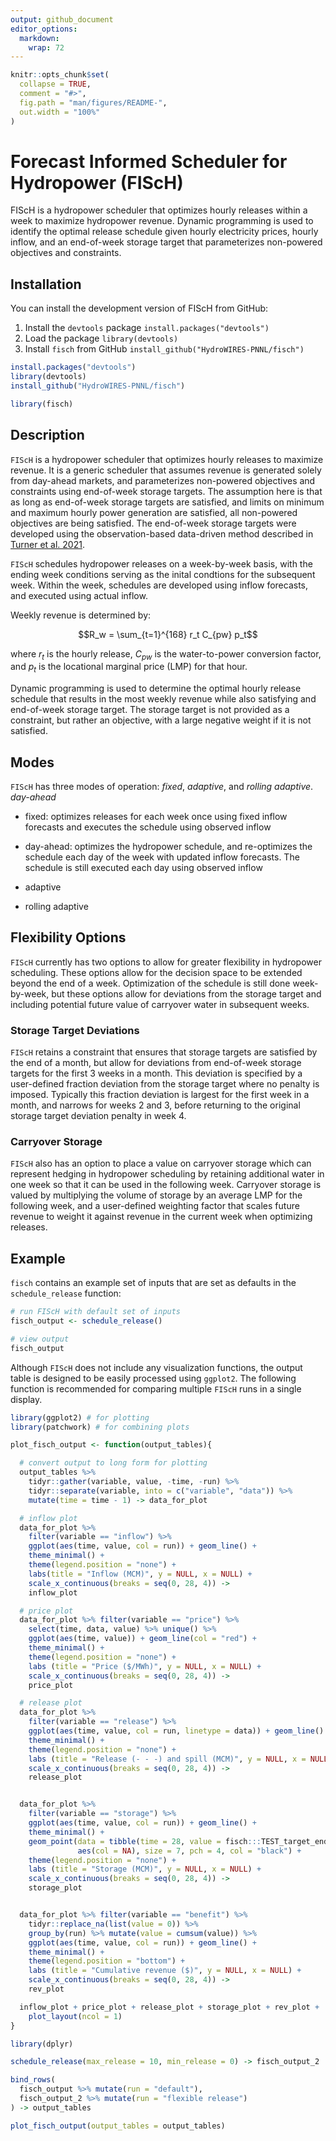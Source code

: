 ```yaml
---
output: github_document
editor_options: 
  markdown: 
    wrap: 72
---
```


<!-- README.md is generated from README.Rmd. Please edit that file -->

```r
knitr::opts_chunk$set(
  collapse = TRUE,
  comment = "#>",
  fig.path = "man/figures/README-",
  out.width = "100%"
)
```

# Forecast Informed Scheduler for Hydropower (FIScH)

<!-- badges: start -->

<!-- badges: end -->

FIScH is a hydropower scheduler that optimizes hourly releases within a
week to maximize hydropower revenue. Dynamic programming is used to
identify the optimal release schedule given hourly electricity prices,
hourly inflow, and an end-of-week storage target that parameterizes
non-powered objectives and constraints.

## Installation

You can install the development version of FIScH from GitHub:

1.  Install the `devtools` package `install.packages("devtools")`
2.  Load the package `library(devtools)`
3.  Install `fisch` from GitHub
    `install_github("HydroWIRES-PNNL/fisch")`

```r
install.packages("devtools")
library(devtools)
install_github("HydroWIRES-PNNL/fisch")
```

```r
library(fisch)
```

## Description

`FIScH` is a hydropower scheduler that optimizes hourly releases to
maximize revenue. It is a generic scheduler that assumes revenue is
generated solely from day-ahead markets, and parameterizes non-powered
objectives and constraints using end-of-week storage targets. The
assumption here is that as long as end-of-week storage targets are
satisfied, and limits on minimum and maximum hourly power generation are
satisfied, all non-powered objectives are being satisfied. The
end-of-week storage targets were developed using the observation-based
data-driven method described in [Turner et al.
2021](https://doi.org/10.1016/j.jhydrol.2021.126843).

`FIScH` schedules hydropower releases on a week-by-week basis, with the
ending week conditions serving as the inital condtions for the
subsequent week. Within the week, schedules are developed using inflow
forecasts, and executed using actual inflow.

Weekly revenue is determined by:

$$R_w = \sum_{t=1}^{168} r_t C_{pw} p_t$$ 

where $r_t$ is the hourly
release, $C_{pw}$ is the water-to-power conversion factor, and $p_t$ is
the locational marginal price (LMP) for that hour.

Dynamic programming is used to determine the optimal hourly release schedule that 
results in the most weekly revenue while also satisfying and end-of-week storage target.
The storage target is not provided as a constraint, but rather an objective, with a large
negative weight if it is not satisfied.

## Modes

`FIScH` has three modes of operation: *fixed*, *adaptive*, and *rolling adaptive*. 
*day-ahead*

- fixed: optimizes releases for each week once using fixed inflow forecasts and
executes the schedule using observed inflow

- day-ahead: optimizes the hydropower schedule, and re-optimizes the schedule each day of the week with updated inflow forecasts. The schedule is still executed each day using observed inflow

- adaptive
- rolling adaptive


## Flexibility Options

`FIScH` currently has two options to allow for greater flexibility in
hydropower scheduling. These options allow for the decision space to be
extended beyond the end of a week. Optimization of the schedule is still done 
week-by-week, but these options allow for deviations from the storage target
and including potential future value of carryover water in subsequent weeks.

### Storage Target Deviations

`FIScH` retains a constraint that ensures that storage targets are
satisfied by the end of a month, but allow for deviations from
end-of-week storage targets for the first 3 weeks in a month. This
deviation is specified by a user-defined fraction deviation from the storage target where
no penalty is imposed. Typically this fraction deviation is largest for the
first week in a month, and narrows for weeks 2 and 3, before returning to
the original storage target deviation penalty in week 4.

### Carryover Storage

`FIScH` also has an option to place a value on carryover storage which
can represent hedging in hydropower scheduling by retaining additional
water in one week so that it can be used in the following week.
Carryover storage is valued by multiplying the volume of storage by an
average LMP for the following week, and a user-defined weighting factor that
scales future revenue to weight it against revenue in the current week when optimizing
releases.

## Example

`fisch` contains an example set of inputs that are set as defaults in
the `schedule_release` function:

```r

# run FIScH with default set of inputs
fisch_output <- schedule_release()

# view output
fisch_output
```

Although `FIScH` does not include any visualization functions, the
output table is designed to be easily processed using `ggplot2`. The
following function is recommended for comparing multiple `FIScH` runs in
a single display.

```r
library(ggplot2) # for plotting
library(patchwork) # for combining plots

plot_fisch_output <- function(output_tables){

  # convert output to long form for plotting
  output_tables %>%
    tidyr::gather(variable, value, -time, -run) %>%
    tidyr::separate(variable, into = c("variable", "data")) %>%
    mutate(time = time - 1) -> data_for_plot

  # inflow plot
  data_for_plot %>%
    filter(variable == "inflow") %>%
    ggplot(aes(time, value, col = run)) + geom_line() +
    theme_minimal() +
    theme(legend.position = "none") +
    labs(title = "Inflow (MCM)", y = NULL, x = NULL) +
    scale_x_continuous(breaks = seq(0, 28, 4)) ->
    inflow_plot

  # price plot
  data_for_plot %>% filter(variable == "price") %>%
    select(time, data, value) %>% unique() %>%
    ggplot(aes(time, value)) + geom_line(col = "red") +
    theme_minimal() +
    theme(legend.position = "none") +
    labs (title = "Price ($/MWh)", y = NULL, x = NULL) +
    scale_x_continuous(breaks = seq(0, 28, 4)) ->
    price_plot

  # release plot
  data_for_plot %>%
    filter(variable == "release") %>%
    ggplot(aes(time, value, col = run, linetype = data)) + geom_line() +
    theme_minimal() +
    theme(legend.position = "none") +
    labs (title = "Release (- - -) and spill (MCM)", y = NULL, x = NULL) +
    scale_x_continuous(breaks = seq(0, 28, 4)) ->
    release_plot


  data_for_plot %>%
    filter(variable == "storage") %>%
    ggplot(aes(time, value, col = run)) + geom_line() +
    theme_minimal() +
    geom_point(data = tibble(time = 28, value = fisch:::TEST_target_end_of_week_storage),
               aes(col = NA), size = 7, pch = 4, col = "black") +
    theme(legend.position = "none") +
    labs (title = "Storage (MCM)", y = NULL, x = NULL) +
    scale_x_continuous(breaks = seq(0, 28, 4)) ->
    storage_plot


  data_for_plot %>% filter(variable == "benefit") %>%
    tidyr::replace_na(list(value = 0)) %>%
    group_by(run) %>% mutate(value = cumsum(value)) %>%
    ggplot(aes(time, value, col = run)) + geom_line() +
    theme_minimal() +
    theme(legend.position = "bottom") +
    labs (title = "Cumulative revenue ($)", y = NULL, x = NULL) +
    scale_x_continuous(breaks = seq(0, 28, 4)) ->
    rev_plot

  inflow_plot + price_plot + release_plot + storage_plot + rev_plot +
    plot_layout(ncol = 1)
}
```

```r
library(dplyr)

schedule_release(max_release = 10, min_release = 0) -> fisch_output_2

bind_rows(
  fisch_output %>% mutate(run = "default"),
  fisch_output_2 %>% mutate(run = "flexible release")
) -> output_tables

plot_fisch_output(output_tables = output_tables)
```
